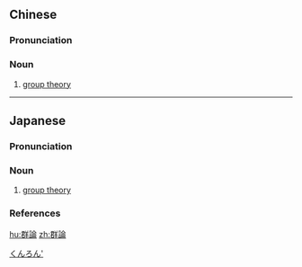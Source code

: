 {{also|群论}}
==Chinese==
{{zh-forms|s=群论}}
{{wikipedia|lang=zh}}

===Pronunciation===
{{zh-pron
|m=qúnlùn
|c=kwan4 leon6
|cat=n
}}

===Noun===
{{zh-noun}}

# {{lb|zh|mathematics}} [[group theory]]

----

==Japanese==
{{wikipedia|lang=ja}}
{{ja-kanjitab|yomi=o|ぐん|ろん}}

===Pronunciation===
{{ja-pron|ぐんろん|acc=a|acc_ref=DJR|y=go}}

===Noun===
{{ja-noun|ぐんろん}}

# [[group theory]]

===References===
<references/>

[[Category:ja:Group theory|くんろん']]

[[hu:群論]]
[[zh:群論]]